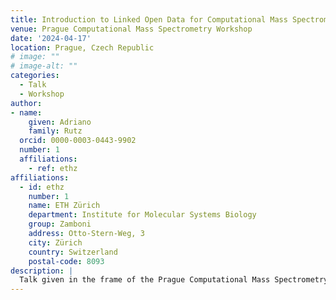```yaml
---
title: Introduction to Linked Open Data for Computational Mass Spectrometry
venue: Prague Computational Mass Spectrometry Workshop
date: '2024-04-17'
location: Prague, Czech Republic
# image: ""
# image-alt: ""
categories:
  - Talk
  - Workshop
author: 
- name: 
    given: Adriano 
    family: Rutz
  orcid: 0000-0003-0443-9902
  number: 1
  affiliations:
    - ref: ethz
affiliations:
  - id: ethz
    number: 1
    name: ETH Zürich
    department: Institute for Molecular Systems Biology
    group: Zamboni
    address: Otto-Stern-Weg, 3
    city: Zürich
    country: Switzerland
    postal-code: 8093
description: |
  Talk given in the frame of the Prague Computational Mass Spectrometry Workshop. [Available here](https://adafede.github.io/my-presentations/20240417_prague/20240417_prague.pdf) [and here](https://adafede.github.io/my-presentations/20240417_prague/20240417_prague_hands_on.pdf).
---
```

